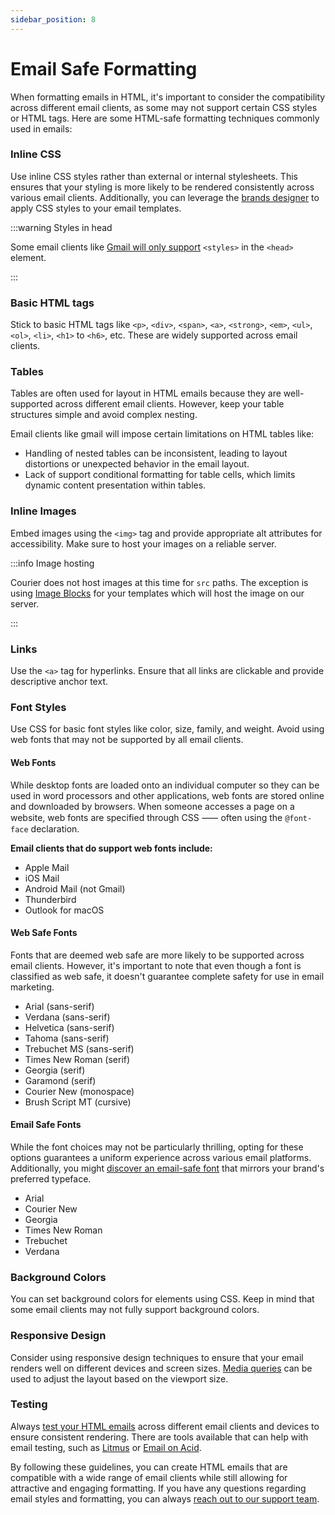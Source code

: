 ```yaml
---
sidebar_position: 8
---
```


# Email Safe Formatting

When formatting emails in HTML, it's important to consider the compatibility across different email clients, as some may not support certain CSS styles or HTML tags. Here are some HTML-safe formatting techniques commonly used in emails:

### Inline CSS

Use inline CSS styles rather than external or internal stylesheets. This ensures that your styling is more likely to be rendered consistently across various email clients. Additionally, you can leverage the [brands designer](../brands/how-to-use-brands-to-customize) to apply CSS styles to your email templates.

:::warning Styles in head

Some email clients like [Gmail will only support](https://www.emailonacid.com/blog/article/email-development/12_things_you_must_know_when_developing_for_gmail_and_gmail_mobile_apps-2/#:~:text=link%20will%20appear.-,4.%20Gmail%20only%20supports%20%3Cstyle%3E%20in%20the%20%3Chead%3E,-Gmail%20does%20support) `<styles>` in the `<head>` element.

:::

### Basic HTML tags 

Stick to basic HTML tags like `<p>`, `<div>`, `<span>`, `<a>`, `<strong>`, `<em>`, `<ul>`, `<ol>`, `<li>`, `<h1>` to `<h6>`, etc. These are widely supported across email clients.

### Tables

Tables are often used for layout in HTML emails because they are well-supported across different email clients. However, keep your table structures simple and avoid complex nesting. 

Email clients like gmail will impose certain limitations on HTML tables like:

- Handling of nested tables can be inconsistent, leading to layout distortions or unexpected behavior in the email layout.
- Lack of support conditional formatting for table cells, which limits dynamic content presentation within tables.

### Inline Images

Embed images using the `<img>` tag and provide appropriate alt attributes for accessibility. Make sure to host your images on a reliable server.


:::info Image hosting

Courier does not host images at this time for `src` paths. The exception is using [Image Blocks](../content/content-blocks/image-blocks.mdx) for your templates which will host the image on our server.

:::

### Links

Use the `<a>` tag for hyperlinks. Ensure that all links are clickable and provide descriptive anchor text.

### Font Styles

Use CSS for basic font styles like color, size, family, and weight. Avoid using web fonts that may not be supported by all email clients.

#### Web Fonts

While desktop fonts are loaded onto an individual computer so they can be used in word processors and other applications, web fonts are stored online and downloaded by browsers. When someone accesses a page on a website, web fonts are specified through CSS ⸺ often using the `@font-face` declaration.

**Email clients that do support web fonts include:**

- Apple Mail
- iOS Mail
- Android Mail (not Gmail)
- Thunderbird
- Outlook for macOS

#### Web Safe Fonts

Fonts that are deemed web safe are more likely to be supported across email clients. However, it's important to note that even though a font is classified as web safe, it doesn't guarantee complete safety for use in email marketing.

- Arial (sans-serif)
- Verdana (sans-serif)
- Helvetica (sans-serif)
- Tahoma (sans-serif)
- Trebuchet MS (sans-serif)
- Times New Roman (serif)
- Georgia (serif)
- Garamond (serif)
- Courier New (monospace)
- Brush Script MT (cursive)

#### Email Safe Fonts

While the font choices may not be particularly thrilling, opting for these options guarantees a uniform experience across various email platforms. Additionally, you might [discover an email-safe font](https://www.emailonacid.com/blog/article/email-development/best-font-for-email-everything-you-need-to-know-about-email-safe-fonts/) that mirrors your brand's preferred typeface.

- Arial
- Courier New
- Georgia
- Times New Roman 
- Trebuchet
- Verdana

### Background Colors

You can set background colors for elements using CSS. Keep in mind that some email clients may not fully support background colors.

### Responsive Design

Consider using responsive design techniques to ensure that your email renders well on different devices and screen sizes. [Media queries](https://developer.mozilla.org/en-US/docs/Web/CSS/CSS_media_queries/Using_media_queries) can be used to adjust the layout based on the viewport size.

### Testing

Always [test your HTML emails](../content/notification-designer/how-to-preview-notification.mdx) across different email clients and devices to ensure consistent rendering. There are tools available that can help with email testing, such as [Litmus](https://www.litmus.com/) or [Email on Acid](https://www.emailonacid.com/).

By following these guidelines, you can create HTML emails that are compatible with a wide range of email clients while still allowing for attractive and engaging formatting. If you have any questions regarding email styles and formatting, you can always [reach out to our support team](mailto:support@courier.com).